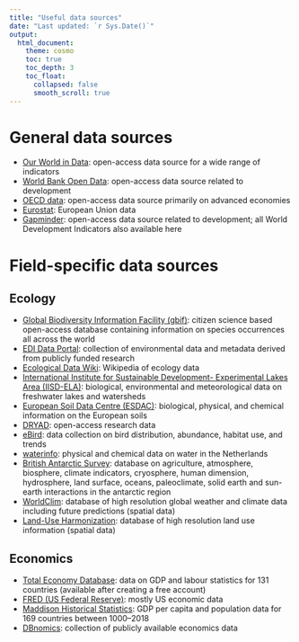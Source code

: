 ```yaml
---
title: "Useful data sources"
date: "Last updated: `r Sys.Date()`"
output: 
  html_document:
    theme: cosmo
    toc: true
    toc_depth: 3
    toc_float:
      collapsed: false
      smooth_scroll: true
---
```


# General data sources

* [Our World in Data](https://ourworldindata.org/): open-access data source for a wide range of indicators
* [World Bank Open Data](https://data.worldbank.org/): open-access data source related to development
* [OECD data](https://data.oecd.org/): open-access data source primarily on advanced economies
* [Eurostat](https://ec.europa.eu/eurostat/web/main/home): European Union data
* [Gapminder](https://www.gapminder.org/data/): open-access data source related to development; all World Development Indicators also available here

# Field-specific data sources

## Ecology

* [Global Biodiversity Information Facility (gbif)](https://www.gbif.org/): citizen science based open-access database containing information on species occurrences all across the world
* [EDI Data Portal](https://portal.edirepository.org/nis/home.jsp): collection of environmental data and metadata derived from publicly funded research
* [Ecological Data Wiki](https://ecologicaldata.org/home): Wikipedia of ecology data
* [International Institute for Sustainable Development- Experimental Lakes Area (IISD-ELA)](https://www.iisd.org/ela/science-data/our-data/): biological, environmental and meteorological data on freshwater lakes and watersheds
* [European Soil Data Centre (ESDAC)](https://esdac.jrc.ec.europa.eu/resource-type/datasets): biological, physical, and chemical information on the European soils
* [DRYAD](https://datadryad.org/search): open-access research data
* [eBird](https://ebird.org/explore): data collection on bird distribution, abundance, habitat use, and trends
* [waterinfo](https://waterinfo.rws.nl/#!/nav/themakaarten/): physical and chemical data on water in the Netherlands
* [British Antarctic Survey](https://data.bas.ac.uk/): database on agriculture, atmosphere, biosphere, climate indicators, cryosphere, human dimension, hydrosphere, land surface, oceans, paleoclimate, solid earth and sun-earth interactions in the antarctic region
* [WorldClim](https://www.worldclim.org/data/index.html): database of high resolution global weather and climate data including future predictions (spatial data)
* [Land-Use Harmonization](https://luh.umd.edu/index.shtml): database of high resolution land use information (spatial data)


## Economics

* [Total Economy Database](https://www.conference-board.org/data/economydatabase/total-economy-database-productivity): data on GDP and labour statistics for 131 countries (available after creating a free account)
* [FRED (US Federal Reserve)](https://fred.stlouisfed.org/tags/series): mostly US economic data
* [Maddison Historical Statistics](https://www.rug.nl/ggdc/historicaldevelopment/maddison/?lang=en): GDP per capita and population data for 169 countries between 1000--2018
* [DBnomics](https://db.nomics.world/): collection of publicly available economics data